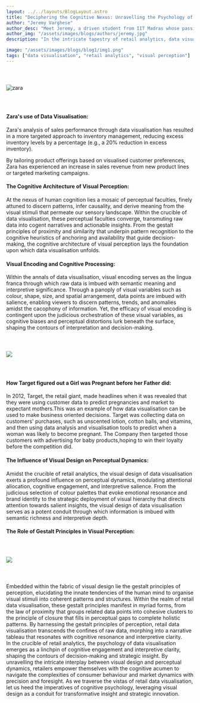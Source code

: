 ```yaml
---
layout: ../../layouts/BlogLayout.astro
title: "Deciphering the Cognitive Nexus: Unravelling the Psychology of Data Visualization in Retail"
author: "Jeremy Varghese"
author_desc: "Meet Jeremy, a driven student from IIT Madras whose passion lies at the crossroads of business and data science. With an insatiable thirst for knowledge and a relentless drive for excellence, he effortlessly traverses the intricate landscapes of academia and innovation."
author_img: "/assets/images/blogs/authors/jeremy.jpg"
description: "In the intricate tapestry of retail analytics, data visualisation emerges as an indispensable tool, illuminating the labyrinthine expanse of consumer behaviour and market dynamics with unparalleled clarity. Yet, beneath the veneer of graphical representation lies a rich tapestry of cognitive phenomena and perceptual dynamics, shaping the contours of human understanding and decision-making. Today, we embark upon a cerebral odyssey, delving into the intricate interplay between visual design and cognitive perception within the realm of retail data visualisation."

image: "/assets/images/blogs/blog1/img1.png"
tags: ["data visualisation", "retail analytics", "visual perception"]
---
```


<img src="/assets/images/blogs/blog1/img1.png" alt="zara" style="margin: 2.56rem auto;"/>

#### Zara's use of Data Visualisation:

Zara's analysis of sales performance through data visualisation has resulted in a more targeted approach to inventory management, reducing excess inventory levels by a percentage (e.g., a 20% reduction in excess inventory).

By tailoring product offerings based on visualised customer preferences, Zara has experienced an increase in sales revenue from new product lines or targeted marketing campaigns.

<Quote quote={quote}/>

#### The Cognitive Architecture of Visual Perception:

At the nexus of human cognition lies a mosaic of perceptual faculties, finely attuned to discern patterns, infer causality, and derive meaning from the visual stimuli that permeate our sensory landscape. Within the crucible of data visualisation, these perceptual faculties converge, transmuting raw data into cogent narratives and actionable insights. From the gestalt principles of proximity and similarity that underpin pattern recognition to the cognitive heuristics of anchoring and availability that guide decision-making, the cognitive architecture of visual perception lays the foundation upon which data visualisation unfolds.

#### Visual Encoding and Cognitive Processing:

Within the annals of data visualisation, visual encoding serves as the lingua franca through which raw data is imbued with semantic meaning and interpretive significance. Through a panoply of visual variables such as colour, shape, size, and spatial arrangement, data points are imbued with salience, enabling viewers to discern patterns, trends, and anomalies amidst the cacophony of information. Yet, the efficacy of visual encoding is contingent upon the judicious orchestration of these visual variables, as cognitive biases and perceptual distortions lurk beneath the surface, shaping the contours of interpretation and decision-making.

<img src="/assets/images/blogs/blog1/img2.png" style="margin: 2.56rem auto"/>

#### How Target figured out a Girl was Pregnant before her Father did:

In 2012, Target, the retail giant, made headlines when it was revealed that they were using customer data to predict pregnancies and market to expectant mothers.This was an example of how data visualisation can be used to make business oriented decisions. Target was collecting data on customers' purchases, such as unscented lotion, cotton balls, and vitamins, and then using data analysis and visualisation tools to predict when a woman was likely to become pregnant. The Company then targeted those customers with advertising for baby products,hoping to win their loyalty before the competition did.

#### The Influence of Visual Design on Perceptual Dynamics:

Amidst the crucible of retail analytics, the visual design of data visualisation exerts a profound influence on perceptual dynamics, modulating attentional allocation, cognitive engagement, and interpretive salience. From the judicious selection of colour palettes that evoke emotional resonance and brand identity to the strategic deployment of visual hierarchy that directs attention towards salient insights, the visual design of data visualisation serves as a potent conduit through which information is imbued with semantic richness and interpretive depth.

#### The Role of Gestalt Principles in Visual Perception:

<img src="/assets/images/blogs/blog1/img3.svg" style="margin:2.56rem auto;"/>

Embedded within the fabric of visual design lie the gestalt principles of perception, elucidating the innate tendencies of the human mind to organise visual stimuli into coherent patterns and structures. Within the realm of retail data visualisation, these gestalt principles manifest in myriad forms, from the law of proximity that groups related data points into cohesive clusters to the principle of closure that fills in perceptual gaps to complete holistic patterns. By harnessing the gestalt principles of perception, retail data visualisation transcends the confines of raw data, morphing into a narrative tableau that resonates with cognitive resonance and interpretive clarity.<br/>
In the crucible of retail analytics, the psychology of data visualisation emerges as a linchpin of cognitive engagement and interpretive clarity, shaping the contours of decision-making and strategic insight. By unravelling the intricate interplay between visual design and perceptual dynamics, retailers empower themselves with the cognitive acumen to navigate the complexities of consumer behaviour and market dynamics with precision and foresight. As we traverse the vistas of retail data visualisation, let us heed the imperatives of cognitive psychology, leveraging visual design as a conduit for transformative insight and strategic innovation.
